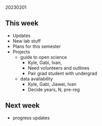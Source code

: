 20230201  

## This week

- Updates
- New lab stuff
- Plans for this semester
- Projects
  - guide to open science
    - Kyle, Gabi, Ivan, 
    - Need volunteers and outlines
    - Pair grad student with undergrad
  - data availability
    - Kyle, Gabi, Jiawei, Ivan
    - Decide years, N, pre-reg

## Next week

- progress updates
